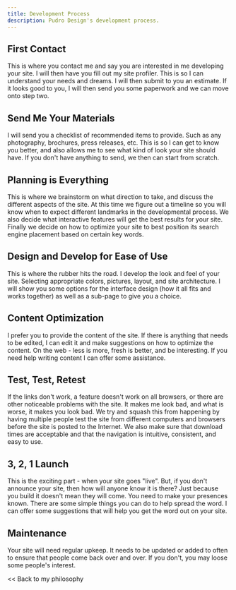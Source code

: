 ```yaml
---
title: Development Process
description: Pudro Design's development process.
---
```

## First Contact

This is where you contact me and say you are interested in me developing your site. I will then have you fill out my
site profiler. This is so I can understand your needs and dreams. I will then submit to you an estimate. If it looks
good to you, I will then send you some paperwork and we can move onto step two.

## Send Me Your Materials

I will send you a checklist of recommended items to provide. Such as any photography, brochures, press releases, etc.
This is so I can get to know you better, and also allows me to see what kind of look your site should have. If you don't
have anything to send, we then can start from scratch.

## Planning is Everything

This is where we brainstorm on what direction to take, and discuss the different aspects of the site. At this time we
figure out a timeline so you will know when to expect different landmarks in the developmental process. We also decide
what interactive features will get the best results for your site. Finally we decide on how to optimize your site to
best position its search engine placement based on certain key words.

## Design and Develop for Ease of Use

This is where the rubber hits the road. I develop the look and feel of your site. Selecting appropriate colors,
pictures, layout, and site architecture. I will show you some options for the interface design (how it all fits and
works together) as well as a sub-page to give you a choice.

## Content Optimization

I prefer you to provide the content of the site. If there is anything that needs to be edited, I can edit it and make
suggestions on how to optimize the content. On the web - less is more, fresh is better, and be interesting. If you need
help writing content I can offer some assistance.

## Test, Test, Retest

If the links don't work, a feature doesn't work on all browsers, or there are other noticeable problems with the site.
It makes me look bad, and what is worse, it makes you look bad. We try and squash this from happening by having
multiple people test the site from different computers and browsers before the site is posted to the Internet. We also
make sure that download times are acceptable and that the navigation is intuitive, consistent, and easy to use.

## 3, 2, 1 Launch

This is the exciting part - when your site goes "live". But, if you don't announce your site, then how will anyone know
it is there? Just because you build it doesn't mean they will come. You need to make your presences known. There are
some simple things you can do to help spread the word. I can offer some suggestions that will help you get the word
out on your site.

## Maintenance

Your site will need regular upkeep. It needs to be updated or added to often to ensure that people come back over and
over. If you don't, you may loose some people's interest.

<Link to={'/philosophy/'}>&lt;&lt; Back to my philosophy</Link>
